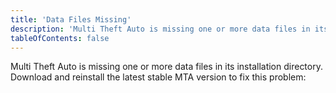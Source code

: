 ```yaml
---
title: 'Data Files Missing'
description: 'Multi Theft Auto is missing one or more data files in its installation directory.'
tableOfContents: false
---
```



Multi Theft Auto is missing one or more data files in its installation directory. Download and reinstall the latest stable MTA version to fix this problem:

<ClientDownload />
